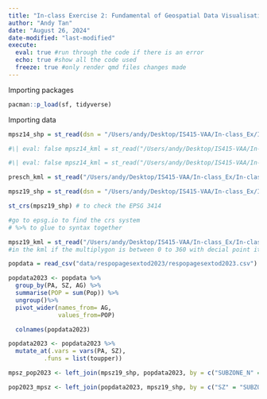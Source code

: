 ```yaml
---
title: "In-class Exercise 2: Fundamental of Geospatial Data Visualisation and tmap Methods"
author: "Andy Tan"
date: "August 26, 2024"
date-modified: "last-modified"
execute: 
  eval: true #run through the code if there is an error
  echo: true #show all the code used
  freeze: true #only render qmd files changes made
---
```


Importing packages

```r
pacman::p_load(sf, tidyverse)
```

Importing data

```r
mpsz14_shp = st_read(dsn = "/Users/andy/Desktop/IS415-VAA/In-class_Ex/In-class_Ex02/data/geospatial", layer = "MP14_SUBZONE_WEB_PL")
```

```r
#\| eval: false mpsz14_kml = st_read("/Users/andy/Desktop/IS415-VAA/In-class_Ex/In-class_Ex02/data/MasterPlan2014SubzoneBoundaryWebKML.kml")
```

```r
#\| eval: false mpsz14_kml = st_read("/Users/andy/Desktop/IS415-VAA/In-class_Ex/In-class_Ex02/data/MasterPlan2019SubzoneBoundaryNoSeaKML.kml")
```

```r
presch_kml = st_read("/Users/andy/Desktop/IS415-VAA/In-class_Ex/In-class_Ex02/data/geospatial/PreSchoolsLocation.kml") %>% st_transform(crs = 3414)
```

```r
mpsz19_shp = st_read(dsn = "/Users/andy/Desktop/IS415-VAA/In-class_Ex/In-class_Ex02/data/geospatial", layer =  "MPSZ-2019") %>% st_transform(crs = 3414)

st_crs(mpsz19_shp) # to check the EPSG 3414

#go to epsg.io to find the crs system
# %>% to glue to syntax together

```

```r
mpsz19_kml = st_read("/Users/andy/Desktop/IS415-VAA/In-class_Ex/In-class_Ex02/data/geospatial/MasterPlan2019SubzoneBoundaryNoSeaKML.kml")
#in the kml if the multiplygon is between 0 to 360 with decial point it is not in projected coordinate system

```

```r
popdata = read_csv("data/respopagesextod2023/respopagesextod2023.csv")
```

```r
popdata2023 <- popdata %>%
  group_by(PA, SZ, AG) %>%
  summarise(POP = sum(Pop)) %>%
  ungroup()%>%
  pivot_wider(names_from= AG, 
              values_from=POP)
```

```r
  colnames(popdata2023)
```

```r
popdata2023 <- popdata2023 %>%
  mutate_at(.vars = vars(PA, SZ), 
          .funs = list(toupper))
```

```r
mpsz_pop2023 <- left_join(mpsz19_shp, popdata2023, by = c("SUBZONE_N" = "SZ"))
```

```r
pop2023_mpsz <- left_join(popdata2023, mpsz19_shp, by = c("SZ" = "SUBZONE_N"))
```
